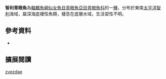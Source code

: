 {{Speciesbox 
| color = pink
| status = NE
| status_system = IUCN3.1
| taxon = Chlorophthalmus zvezdae
| authority =  [[Kotlyar|Kotlyar]] & [[Parin|Parin]], 1986
| synonyms =  
}}

'''智利青眼魚'''為[[輻鰭魚綱|輻鰭魚綱]][[仙女魚目|仙女魚目]][[青眼魚亞目|青眼魚亞目]][[青眼魚科|青眼魚科]]的一[[種|種]]，分布於東南[[太平洋|太平洋]][[智利|智利]]海域，屬深海底棲性魚類，棲息在底層水域，生活習性不明。

==參考資料==
*{{FishBase_species|genus=Chlorophthalmus|species=zvezdae|year=2016|month=6}}

== 擴展閱讀 == 
{{refbegin}}
{{wikispecies-inline|Chlorophthalmus zvezdae|智利青眼魚}}
{{refend}}
{{Taxonbar|from=Q1871241}}

[[Category:青眼魚屬|zvezdae]]


{{魚類小作品}}